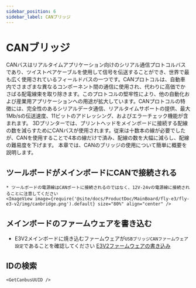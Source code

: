 ```yaml
---
sidebar_position: 6
sidebar_label: CANブリッジ
---
```






# CANブリッジ

CANバスはリアルタイムアプリケーション向けのシリアル通信プロトコルバスであり、ツイストペアケーブルを使用して信号を伝送することができ、世界で最も広く使用されているフィールドバスの一つです。CANプロトコルは、自動車内でさまざまな異なるコンポーネント間の通信に使用され、代わりに高価でかさばる配電線束を取り除きます。このプロトコルの堅牢性により、他の自動化および産業用アプリケーションへの用途が拡大しています。CANプロトコルの特徴には、完全性のあるシリアルデータ通信、リアルタイムサポートの提供、最大1Mb/sの伝送速度、11ビットのアドレッシング、およびエラーチェック機能が含まれます。
3Dプリンターでは、プリントヘッドをメインボードに接続する配線の数を減らすためにCANバスが使用されます。従来は十数本の線が必要でしたが、CANを使用することで4本の線だけで済み、配線の数を大幅に減らし、配線の難易度を下げます。
本章では、CANのブリッジの使用について簡単に概要を説明します。

## ツールボードがメインボードにCANで接続される

    * ツールボードの電源線はCANポートに接続されるのではなく、12V-24vの電源線に接続されることに注意してください
    <ImageView image={require('@site/docs/ProductDoc/MainBoard/fly-e3/fly-e3-v2/img/canbridge.png').default} size="80%" align="center" />


## メインボードのファームウェアを書き込む

* E3V2メインボードに焼き込むファームウェアが`USBブリッジCANファームウェア設定`であることを確認してください
[E3V2ファームウェアの書き込み](/docs/ProductDoc/MainBoard/fly-e3/fly-e3-v2/flash/can.mdx "クリックするとジャンプします") 

## IDの検索

    <GetCanbusUUID />
